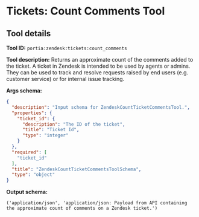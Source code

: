 <!-- WARNING: This file is auto-generated by generate_tool_docs.py. Do not edit manually. -->

# Tickets: Count Comments Tool

<Intro />

## Tool details
**Tool ID:** `portia:zendesk:tickets:count_comments`

**Tool description:** Returns an approximate count of the comments added to the ticket. A ticket in Zendesk is intended to be used by agents or admins. They can be used to track and resolve requests raised by end users (e.g. customer service) or for internal issue tracking. 

**Args schema:**
```json
{
  "description": "Input schema for ZendeskCountTicketCommentsTool.",
  "properties": {
    "ticket_id": {
      "description": "The ID of the ticket",
      "title": "Ticket Id",
      "type": "integer"
    }
  },
  "required": [
    "ticket_id"
  ],
  "title": "ZendeskCountTicketCommentsToolSchema",
  "type": "object"
}
```

**Output schema:**
```
('application/json', 'application/json: Payload from API containing the approximate count of comments on a Zendesk ticket.')
```
